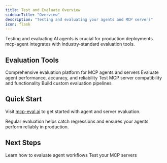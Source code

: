 ```yaml
---
title: Test and Evaluate Overview
sidebarTitle: "Overview"
description: "Testing and evaluating your agents and MCP servers"
icon: flask
---
```


Testing and evaluating AI agents is crucial for production deployments. mcp-agent integrates with industry-standard evaluation tools.

## Evaluation Tools

<CardGroup cols={2}>
  <Card
    title="mcp-eval"
    icon="chart-line"
    href="https://mcp-eval.ai"
  >
    Comprehensive evaluation platform for MCP agents and servers
  </Card>
  <Card
    title="Agent Evaluation"
    icon="robot"
    href="https://mcp-eval.ai/agent-evaluation"
  >
    Evaluate agent performance, accuracy, and reliability
  </Card>
  <Card
    title="MCP Server Evaluation"
    icon="server"
    href="https://mcp-eval.ai/server-evaluation"
  >
    Test MCP server compatibility and functionality
  </Card>
  <Card
    title="Custom Evals"
    icon="code"
    href="#"
  >
    Build custom evaluation pipelines
  </Card>
</CardGroup>

## Quick Start

Visit [mcp-eval.ai](https://mcp-eval.ai) to get started with agent and server evaluation.

<Tip>
  Regular evaluation helps catch regressions and ensures your agents perform reliably in production.
</Tip>

## Next Steps

<CardGroup cols={2}>
  <Card
    title="Agent Evaluation"
    icon="robot"
    href="https://mcp-eval.ai/agent-evaluation"
  >
    Learn how to evaluate agent workflows
  </Card>
  <Card
    title="Server Evaluation"
    icon="server"
    href="https://mcp-eval.ai/server-evaluation"
  >
    Test your MCP servers
  </Card>
</CardGroup>
